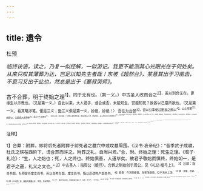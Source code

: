 ```yaml
---
---
---
```

title: 遗令
---



杜预

*临终诀语，读之，乃复一似经解，一似游记。我更不能测其心光眼光在于何处矣。从来只叹其薄葬为达，岂足以知先生者哉！东坡《超然台》，某意其出于习凿齿，不意习又出于此也，然总是出于《蹇叔哭师》。*

古不合葬，明于终始之理<sup>1】，同于无有也。（第一义。）中古圣人改而合之<sup>2】，盖以别合无在，更缘生以示教也。（又是第一义。）自此以来，大人君子，或合或否，未能知生，安能知死？故各以己意所欲也。（又是第一义。看其略涉笔，便是三义；面三义俱是第一义，妙绝，妙绝！）
吾往为台郎<sup>3】，尝以公事使过密县之邢山<sup>4】。山上有冢<sup>5】，向耕父，云是郑大夫祭仲<sup>6】，或云子产之冢也<sup>7】。（是何心眼，是何笔墨！）遂率从者祭而观焉。其造冢居山之顶，四望周达，连山体南北之正而邪东北<sup>8】，向新郑城<sup>9】，意不忘本也。（随写随注。我意既尔，古人定不复远。妙，妙。）其隧道，唯塞其后，而空其前不填之，示藏无珍宝，不取于重深也。（随写随注。）山多美石不用，必集洧水自然之石以为冢藏，贵不劳功巧<sup>10】，而此石不人世用也。（随写随注。）君子尚其有情，（结“不忘本”一段。）小人无利可动，（结次二段。）历千载无毁，俭之致也。（随手结过。）
吾去春入朝，因郭氏丧亡，（细述感所由生。）缘陪陵旧义，自表营洛阳城东首阳之南<sup>12】，为将来兆域<sup>13】。（细述未能免俗。）而所得地，中有小山，上无旧冢。（八字好。）其高显虽未足比邢山，然东奉二陵<sup>14】，西瞻宫阙<sup>5】，南观伊、洛<sup>16】，北望夷、齐<sup>17】，旷然远览，情人所安也。故遂表树开道<sup>18】，为一定之制。（卜兆，乃写到如此兴会。不知死后有知无知，正复超然著胜。）至时皆用洛水圆石，开隧道南向，仪制取法于郑大夫，欲
以俭自完耳。（但得地，未营造，故有“至时”二字。“至时寸”者，至我死之时也。）棺器小敛之事，皆当称此<sup>19】。（兼嘱棺敛，妙，妙。）

<sup>注释】

<sup>1】合莽：附葬，即将后死者附葬于前死者之墓穴中或坟墓周围。《汉书·哀帝纪》：“昔季武子成寝，杜氏之殡在西阶下，请合葬而许之。附葬之礼，自周兴焉。”合，附。终始之理：死生之理。《荀子·礼论》：“生，人之始也；死，人之终也。终始俱善，人道毕矣。故君子敬始而慎终，终始如一，是君子之道，礼义之文也。”
<sup>2】中古圣人：指周公（姬旦）。合葬之制始创于周公，见《礼记·檀弓上》。
<sup>3】台郎：指尚书郎。杜预曾任度支尚书，所以自称台部。度支尚书，隋以后改称户部尚书。
<sup>4】密县：今河南密县。在荥阳县南，位于洧水上游。
<sup>5】冢：坟冢、坟墓。
<sup>6】祭（zhài债）仲：春秋时郑国大夫，字足，也叫祭足。
<sup>7】子产：春秋时政治家，郑国贵族子国之子，名侨，字子产，一字子美。
<sup>8】邪：同“斜”。
<sup>9】新郑：今河南新郑县。东周初郑武公迁都于此。
<sup>10】冢藏：墓穴。贵：崇尚。
<sup>11】尚其有情：尚，崇尚、钦敬。情，指郑大夫墓向新郑，不忘国都、朝廷之情。
<sup>12】首阳：首阳山。首阳山在河南偃师县西北，接孟津县界，山上有爽齐庙。
<sup>13】兆域：墓地。
<sup>14】二陵：高原陵、崇阳陵。
<sup>15】官阙：指西晋都城洛阳的宫殿。
<sup>16】伊、洛：伊水、洛水。
<sup>17】爽、齐：伯夷、权齐。
<sup>18】表树：以毛皮挂于树上作为测量、望视标准，为开道作准备。
<sup>19】小敛：为死者穿好衣服称小敛。称此：与此相称，指效法郑大夫节俭办丧事。